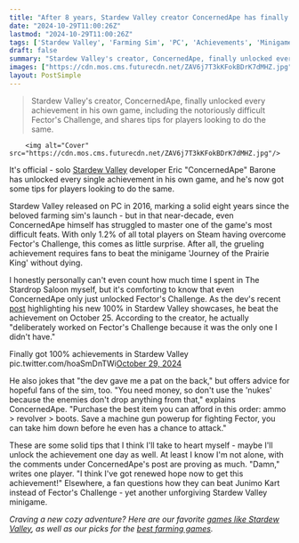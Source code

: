 ```yaml
---
title: "After 8 years, Stardew Valley creator ConcernedApe has finally unlocked every achievement in his own farming sim - and he has some tips, too"
date: "2024-10-29T11:00:26Z"
lastmod: "2024-10-29T11:00:26Z"
tags: ['Stardew Valley', 'Farming Sim', 'PC', 'Achievements', 'Minigame', "Fector's Challenge", 'Journey Of The Prairie King']
draft: false
summary: "Stardew Valley's creator, ConcernedApe, finally unlocked every achievement in his own game, including the notoriously difficult Fector's Challenge, and shares tips for players looking to do the same."
images: ["https://cdn.mos.cms.futurecdn.net/ZAV6j7T3kKFokBDrK7dMHZ.jpg"]
layout: PostSimple
---
```

> Stardew Valley's creator, ConcernedApe, finally unlocked every achievement in his own game, including the notoriously difficult Fector's Challenge, and shares tips for players looking to do the same.


        <img alt="Cover" src="https://cdn.mos.cms.futurecdn.net/ZAV6j7T3kKFokBDrK7dMHZ.jpg"/>
        
It's official - solo [<u>Stardew Valley</u>](https://www.gamesradar.com/stardew-valley-guide/) developer Eric "ConcernedApe" Barone has unlocked every single achievement in his own game, and he's now got some tips for players looking to do the same.

Stardew Valley released on PC in 2016, marking a solid eight years since the beloved farming sim's launch - but in that near-decade, even ConcernedApe himself has struggled to master one of the game's most difficult feats. With only 1.2% of all total players on Steam having overcome Fector's Challenge, this comes as little surprise. After all, the grueling achievement requires fans to beat the minigame 'Journey of the Prairie King' without dying.

I honestly personally can't even count how much time I spent in The Stardrop Saloon myself, but it's comforting to know that even ConcernedApe only just unlocked Fector's Challenge. As the dev's recent [<u>post</u>](https://x.com/ConcernedApe/status/1851124749994455547?t=dgOCf6_grWvMn0RIX5TY9w&s=19) highlighting his new 100% in Stardew Valley showcases, he beat the achievement on October 25. According to the creator, he actually "deliberately worked on Fector's Challenge because it was the only one I didn't have."

Finally got 100% achievements in Stardew Valley pic.twitter.com/hoaSmDnTWi[October 29, 2024](https://twitter.com/ConcernedApe/status/1851124749994455547)

He also jokes that "the dev gave me a pat on the back," but offers advice for hopeful fans of the sim, too. "You need money, so don't use the 'nukes' because the enemies don't drop anything from that," explains ConcernedApe. "Purchase the best item you can afford in this order: ammo > revolver > boots. Save a machine gun powerup for fighting Fector, you can take him down before he even has a chance to attack."

These are some solid tips that I think I'll take to heart myself - maybe I'll unlock the achievement one day as well. At least I know I'm not alone, with the comments under ConcernedApe's post are proving as much. "Damn," writes one player. "I think I've got renewed hope now to get this achievement!" Elsewhere, a fan questions how they can beat Junimo Kart instead of Fector's Challenge - yet another unforgiving Stardew Valley minigame.

*Craving a new cozy adventure? Here are our favorite *[<u><em>games like Stardew Valley</em></u>](https://www.gamesradar.com/games-like-stardew-valley/)*, as well as our picks for the *[<u><em>best farming games</em></u>](https://www.gamesradar.com/best-farming-games/)*.*
        